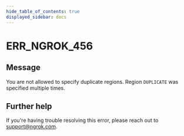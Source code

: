```yaml
---
hide_table_of_contents: true
displayed_sidebar: docs
---
```



# ERR_NGROK_456

## Message

You are not allowed to specify duplicate regions. Region `DUPLICATE` was specified multiple times.

<ErrorDetails error="err_ngrok_456" />

## Further help

If you're having trouble resolving this error, please reach out to [support@ngrok.com](mailto:support@ngrok.com?subject=Help%20with%20ERR_NGROK_456).

